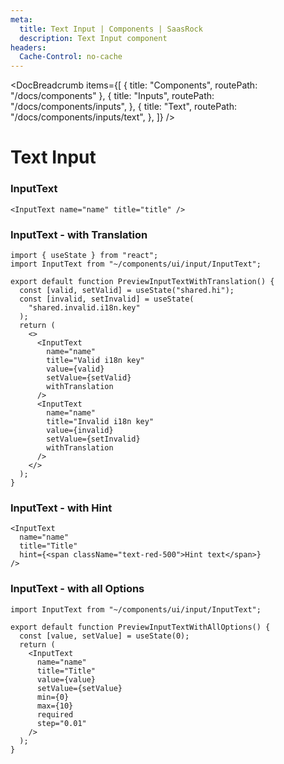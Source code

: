 ```yaml
---
meta:
  title: Text Input | Components | SaasRock
  description: Text Input component
headers:
  Cache-Control: no-cache
---
```



<DocBreadcrumb
  items={[
    { title: "Components", routePath: "/docs/components" },
    {
      title: "Inputs",
      routePath: "/docs/components/inputs",
    },
    {
      title: "Text",
      routePath: "/docs/components/inputs/text",
    },
  ]}
/>

# Text Input


### InputText

<PreviewInputText />

```tsx
<InputText name="name" title="title" />
```


### InputText - with Translation

<PreviewInputTextWithTranslation />

```tsx
import { useState } from "react";
import InputText from "~/components/ui/input/InputText";

export default function PreviewInputTextWithTranslation() {
  const [valid, setValid] = useState("shared.hi");
  const [invalid, setInvalid] = useState(
    "shared.invalid.i18n.key"
  );
  return (
    <>
      <InputText
        name="name"
        title="Valid i18n key"
        value={valid}
        setValue={setValid}
        withTranslation
      />
      <InputText
        name="name"
        title="Invalid i18n key"
        value={invalid}
        setValue={setInvalid}
        withTranslation
      />
    </>
  );
}
```


### InputText - with Hint

<PreviewInputTextWithHintAndHelp />

```tsx
<InputText
  name="name"
  title="Title"
  hint={<span className="text-red-500">Hint text</span>}
/>
```


### InputText - with all Options

<PreviewInputTextWithAllOptions />

```tsx
import InputText from "~/components/ui/input/InputText";

export default function PreviewInputTextWithAllOptions() {
  const [value, setValue] = useState(0);
  return (
    <InputText
      name="name"
      title="Title"
      value={value}
      setValue={setValue}
      min={0}
      max={10}
      required
      step="0.01"
    />
  );
}
```
